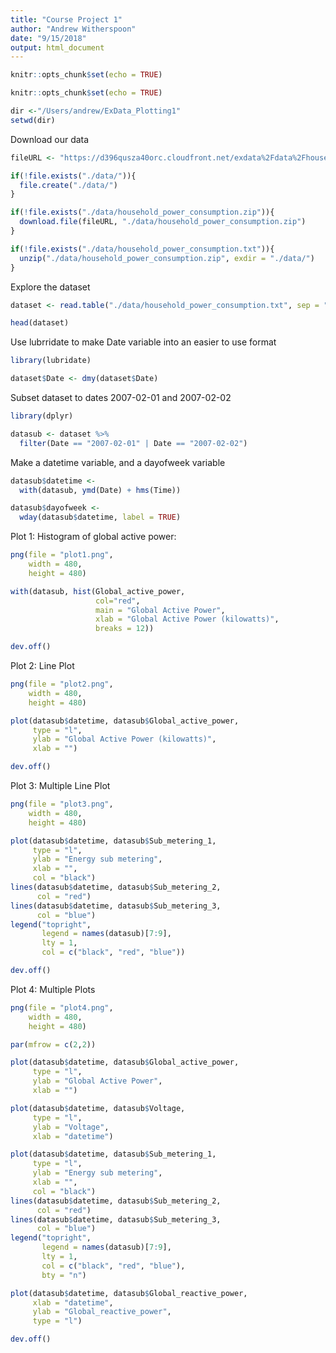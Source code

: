 ```yaml
---
title: "Course Project 1"
author: "Andrew Witherspoon"
date: "9/15/2018"
output: html_document
---
```


```r
knitr::opts_chunk$set(echo = TRUE)

knitr::opts_chunk$set(echo = TRUE)

dir <-"/Users/andrew/ExData_Plotting1"
setwd(dir)
```

Download our data
```r
fileURL <- "https://d396qusza40orc.cloudfront.net/exdata%2Fdata%2Fhousehold_power_consumption.zip"

if(!file.exists("./data/")){
  file.create("./data/")
}

if(!file.exists("./data/household_power_consumption.zip")){
  download.file(fileURL, "./data/household_power_consumption.zip")
}

if(!file.exists("./data/household_power_consumption.txt")){
  unzip("./data/household_power_consumption.zip", exdir = "./data/")
}
```

Explore the dataset
```r
dataset <- read.table("./data/household_power_consumption.txt", sep = ";", header = TRUE, na.strings = "?")

head(dataset)
```

Use lubrridate to make Date variable into an easier to use format
```r
library(lubridate)

dataset$Date <- dmy(dataset$Date)
```

Subset dataset to dates 2007-02-01 and 2007-02-02
```r
library(dplyr)

datasub <- dataset %>%
  filter(Date == "2007-02-01" | Date == "2007-02-02")
```

Make a datetime variable, and a dayofweek variable
```r
datasub$datetime <- 
  with(datasub, ymd(Date) + hms(Time))

datasub$dayofweek <- 
  wday(datasub$datetime, label = TRUE)
```

Plot 1: Histogram of global active power:
```r
png(file = "plot1.png", 
    width = 480,
    height = 480)

with(datasub, hist(Global_active_power, 
                   col="red",
                   main = "Global Active Power",
                   xlab = "Global Active Power (kilowatts)",
                   breaks = 12))

dev.off()
```

Plot 2: Line Plot
```r
png(file = "plot2.png", 
    width = 480,
    height = 480)

plot(datasub$datetime, datasub$Global_active_power,
     type = "l",
     ylab = "Global Active Power (kilowatts)",
     xlab = "")

dev.off()
```

Plot 3: Multiple Line Plot
```r
png(file = "plot3.png", 
    width = 480,
    height = 480)

plot(datasub$datetime, datasub$Sub_metering_1,
     type = "l",
     ylab = "Energy sub metering",
     xlab = "",
     col = "black")
lines(datasub$datetime, datasub$Sub_metering_2,
      col = "red")
lines(datasub$datetime, datasub$Sub_metering_3,
      col = "blue")
legend("topright", 
       legend = names(datasub)[7:9],
       lty = 1,
       col = c("black", "red", "blue"))

dev.off()
```

Plot 4: Multiple Plots
```r
png(file = "plot4.png", 
    width = 480,
    height = 480)

par(mfrow = c(2,2))

plot(datasub$datetime, datasub$Global_active_power,
     type = "l",
     ylab = "Global Active Power",
     xlab = "")

plot(datasub$datetime, datasub$Voltage,
     type = "l",
     ylab = "Voltage",
     xlab = "datetime")

plot(datasub$datetime, datasub$Sub_metering_1,
     type = "l",
     ylab = "Energy sub metering",
     xlab = "",
     col = "black")
lines(datasub$datetime, datasub$Sub_metering_2,
      col = "red")
lines(datasub$datetime, datasub$Sub_metering_3,
      col = "blue")
legend("topright", 
       legend = names(datasub)[7:9],
       lty = 1,
       col = c("black", "red", "blue"),
       bty = "n")

plot(datasub$datetime, datasub$Global_reactive_power,
     xlab = "datetime",
     ylab = "Global_reactive_power",
     type = "l")

dev.off()
```
